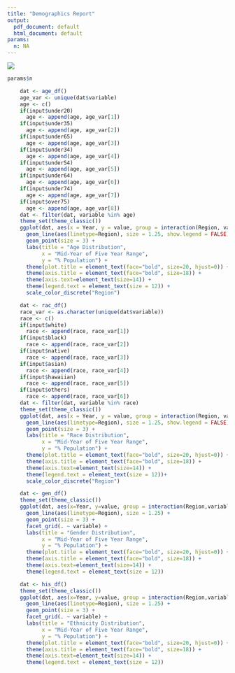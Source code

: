 ```yaml
---
title: "Demographics Report"
output:
  pdf_document: default
  html_document: default
params:
  n: NA
---
```


![](logo.jpg)

```r
params$n
```

```r
    dat <- age_df()
    age_var <- unique(dat$variable)
    age <- c()
    if(input$under20)
      age <- append(age, age_var[1])
    if(input$under35)
      age <- append(age, age_var[2])
    if(input$under65)
      age <- append(age, age_var[3])
    if(input$under34)
      age <- append(age, age_var[4])
    if(input$under54)
      age <- append(age, age_var[5])
    if(input$under64)
      age <- append(age, age_var[6])
    if(input$under74)
      age <- append(age, age_var[7])
    if(input$over75)
      age <- append(age, age_var[8])
    dat <- filter(dat, variable %in% age)
    theme_set(theme_classic())
    ggplot(dat, aes(x = Year, y = value, group = interaction(Region, variable), colour = interaction(Region, variable))) +
      geom_line(aes(linetype=Region), size = 1.25, show.legend = FALSE) + 
      geom_point(size = 3) + 
      labs(title = "Age Distribution", 
           x = "Mid-Year of Five Year Range",
           y = "% Population") + 
      theme(plot.title = element_text(face="bold", size=20, hjust=0)) +
      theme(axis.title = element_text(face="bold", size=18)) +
      theme(axis.text=element_text(size=14)) + 
      theme(legend.text = element_text(size = 12)) + 
      scale_color_discrete("Region")
```

```r
    dat <- rac_df()
    race_var <- as.character(unique(dat$variable))
    race <- c()
    if(input$white)
      race <- append(race, race_var[1])
    if(input$black)
      race <- append(race, race_var[2])
    if(input$native)
      race <- append(race, race_var[3])
    if(input$asian)
      race <- append(race, race_var[4])
    if(input$hawaiian)
      race <- append(race, race_var[5])
    if(input$others)
      race <- append(race, race_var[6])
    dat <- filter(dat, variable %in% race)
    theme_set(theme_classic())
    ggplot(dat, aes(x = Year, y = value, group = interaction(Region, variable), colour = interaction(Region, variable))) +
      geom_line(aes(linetype=Region), size = 1.25, show.legend = FALSE) + 
      geom_point(size = 3) + 
      labs(title = "Race Distribution", 
           x = "Mid-Year of Five Year Range",
           y = "% Population") + 
      theme(plot.title = element_text(face="bold", size=20, hjust=0)) +
      theme(axis.title = element_text(face="bold", size=18)) +
      theme(axis.text=element_text(size=14)) + 
      theme(legend.text = element_text(size = 12))+ 
      scale_color_discrete("Region")
```

```r
    dat <- gen_df() 
    theme_set(theme_classic())
    ggplot(dat, aes(x=Year, y=value, group = interaction(Region,variable), colour = Region, label = value)) +
      geom_line(aes(linetype=Region), size = 1.25) + 
      geom_point(size = 3) + 
      facet_grid(. ~ variable) + 
      labs(title = "Gender Distribution", 
           x = "Mid-Year of Five Year Range",
           y = "% Population") + 
      theme(plot.title = element_text(face="bold", size=20, hjust=0)) +
      theme(axis.title = element_text(face="bold", size=18)) +
      theme(axis.text=element_text(size=14)) + 
      theme(legend.text = element_text(size = 12))
```

```r
    dat <- his_df() 
    theme_set(theme_classic())
    ggplot(dat, aes(x=Year, y=value, group = interaction(Region,variable), colour = Region)) +
      geom_line(aes(linetype=Region), size = 1.25) + 
      geom_point(size = 3) + 
      facet_grid(. ~ variable) + 
      labs(title = "Ethnicity Distribution", 
           x = "Mid-Year of Five Year Range",
           y = "% Population") + 
      theme(plot.title = element_text(face="bold", size=20, hjust=0)) +
      theme(axis.title = element_text(face="bold", size=18)) +
      theme(axis.text=element_text(size=14)) + 
      theme(legend.text = element_text(size = 12))
```
